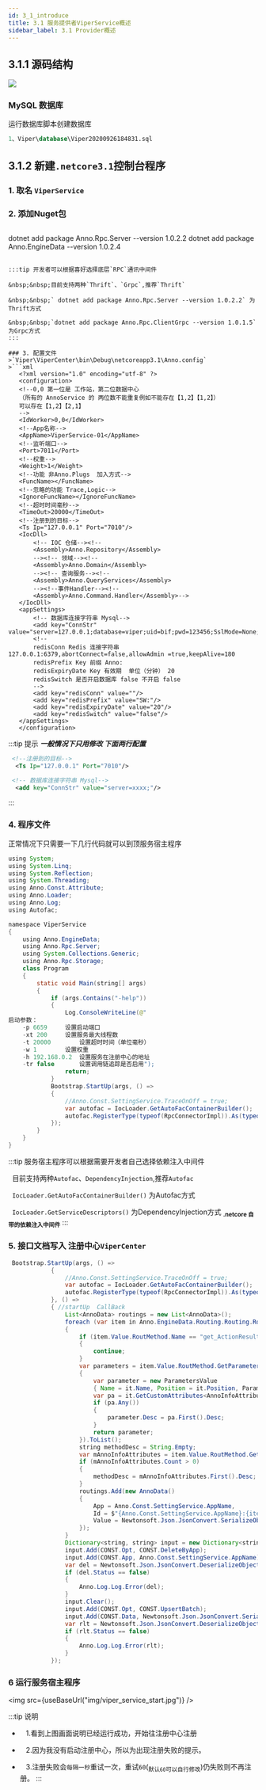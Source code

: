 ```yaml
---
id: 3_1_introduce
title: 3.1 服务提供者ViperService概述
sidebar_label: 3.1 Provider概述
---
```


## 3.1.1 源码结构

<div style={{width:"100%",textAlign:"center"}}>
    <img src={useBaseUrl("img/service01.jpg")} />
</div>

### MySQL 数据库


运行数据库脚本创建数据库

```sql
1、Viper\database\Viper20200926184831.sql
```

## 3.1.2 新建`.netcore3.1`控制台程序
### 1. 取名 `ViperService`
### 2. 添加Nuget包
>```shell
 dotnet add package Anno.Rpc.Server --version 1.0.2.2
 dotnet add package Anno.EngineData --version 1.0.2.4
 ```

:::tip 开发者可以根据喜好选择底层`RPC`通讯中间件

&nbsp;&nbsp;目前支持两种`Thrift`、`Grpc`,推荐`Thrift`

&nbsp;&nbsp;` dotnet add package Anno.Rpc.Server --version 1.0.2.2` 为Thrift方式

&nbsp;&nbsp;`dotnet add package Anno.Rpc.ClientGrpc --version 1.0.1.5` 为Grpc方式
:::

### 3. 配置文件
>`Viper\ViperCenter\bin\Debug\netcoreapp3.1\Anno.config`
>```xml
    <?xml version="1.0" encoding="utf-8" ?>
    <configuration>
    <!--0,0 第一位是 工作站，第二位数据中心
    （所有的 AnnoService 的 两位数不能重复例如不能存在【1,2】【1,2】）
    可以存在【1,2】【2,1】
    -->
    <IdWorker>0,0</IdWorker>
    <!--App名称-->
    <AppName>ViperService-01</AppName>
    <!--监听端口-->
    <Port>7011</Port>
    <!--权重-->
    <Weight>1</Weight>
    <!--功能 非Anno.Plugs  加入方式-->
    <FuncName></FuncName>
    <!--忽略的功能 Trace,Logic-->
    <IgnoreFuncName></IgnoreFuncName>
    <!--超时时间毫秒-->
    <TimeOut>20000</TimeOut>
    <!--注册到的目标-->
    <Ts Ip="127.0.0.1" Port="7010"/>
    <IocDll>
        <!-- IOC 仓储--><!--
        <Assembly>Anno.Repository</Assembly>
        --><!-- 领域--><!--
        <Assembly>Anno.Domain</Assembly>
        --><!-- 查询服务--><!--
        <Assembly>Anno.QueryServices</Assembly>
        --><!--事件Handler--><!--
        <Assembly>Anno.Command.Handler</Assembly>-->
    </IocDll>
    <appSettings>
        <!-- 数据库连接字符串 Mysql-->
        <add key="ConnStr" value="server=127.0.0.1;database=viper;uid=bif;pwd=123456;SslMode=None;"/>
        <!--
        redisConn Redis 连接字符串 127.0.0.1:6379,abortConnect=false,allowAdmin =true,keepAlive=180
        redisPrefix Key 前缀 Anno:
        redisExpiryDate Key 有效期  单位（分钟） 20
        redisSwitch 是否开启数据库 false 不开启 false
        -->
        <add key="redisConn" value=""/>
        <add key="redisPrefix" value="SW:"/>
        <add key="redisExpiryDate" value="20"/>
        <add key="redisSwitch" value="false"/>
    </appSettings>
    </configuration>
 ```

:::tip 提示
***一般情况下只用修改 下面两行配置***
```xml
 <!--注册到的目标-->
  <Ts Ip="127.0.0.1" Port="7010"/>

 <!-- 数据库连接字符串 Mysql-->
  <add key="ConnStr" value="server=xxxx;"/>
```
:::

### 4. 程序文件

正常情况下只需要一下几行代码就可以到顶服务宿主程序

```java
using System;
using System.Linq;
using System.Reflection;
using System.Threading;
using Anno.Const.Attribute;
using Anno.Loader;
using Anno.Log;
using Autofac;

namespace ViperService
{
    using Anno.EngineData;
    using Anno.Rpc.Server;
    using System.Collections.Generic;
    using Anno.Rpc.Storage;
    class Program
    {
        static void Main(string[] args)
        {
            if (args.Contains("-help"))
            {
                Log.ConsoleWriteLine(@"
启动参数：
	-p 6659		设置启动端口
	-xt 200		设置服务最大线程数
	-t 20000		设置超时时间（单位毫秒）
	-w 1		设置权重
	-h 192.168.0.2	设置服务在注册中心的地址
	-tr false		设置调用链追踪是否启用");
                return;
            }
            Bootstrap.StartUp(args, () =>
            {
                //Anno.Const.SettingService.TraceOnOff = true;
                var autofac = IocLoader.GetAutoFacContainerBuilder();
                autofac.RegisterType(typeof(RpcConnectorImpl)).As(typeof(IRpcConnector)).SingleInstance();
            });
        }
    }
}

```
:::tip 服务宿主程序可以根据需要开发者自己选择依赖注入中间件

&nbsp;&nbsp;目前支持两种`Autofac`、`DependencyInjection`,推荐`Autofac`

&nbsp;&nbsp;`IocLoader.GetAutoFacContainerBuilder()` 为Autofac方式

&nbsp;&nbsp;`IocLoader.GetServiceDescriptors()` 为DependencyInjection方式 <sub>**.netcore 自带的依赖注入中间件**</sub>
:::
### 5. 接口文档写入 注册中心`ViperCenter`

```java {6-60} title="这段代码直接黏贴就可以不用修改"
 Bootstrap.StartUp(args, () =>
            {
                //Anno.Const.SettingService.TraceOnOff = true;
                var autofac = IocLoader.GetAutoFacContainerBuilder();
                autofac.RegisterType(typeof(RpcConnectorImpl)).As(typeof(IRpcConnector)).SingleInstance();
            }, () =>
            { //startUp  CallBack
                List<AnnoData> routings = new List<AnnoData>();
                foreach (var item in Anno.EngineData.Routing.Routing.Router)
                {
                    if (item.Value.RoutMethod.Name == "get_ActionResult")
                    {
                        continue;
                    }
                    var parameters = item.Value.RoutMethod.GetParameters().ToList().Select(it =>
                    {
                        var parameter = new ParametersValue
                        { Name = it.Name, Position = it.Position, ParameterType = it.ParameterType.FullName };
                        var pa = it.GetCustomAttributes<AnnoInfoAttribute>().ToList();
                        if (pa.Any())
                        {
                            parameter.Desc = pa.First().Desc;
                        }
                        return parameter;
                    }).ToList();
                    string methodDesc = String.Empty;
                    var mAnnoInfoAttributes = item.Value.RoutMethod.GetCustomAttributes<AnnoInfoAttribute>().ToList();
                    if (mAnnoInfoAttributes.Count > 0)
                    {
                        methodDesc = mAnnoInfoAttributes.First().Desc;
                    }
                    routings.Add(new AnnoData()
                    {
                        App = Anno.Const.SettingService.AppName,
                        Id = $"{Anno.Const.SettingService.AppName}:{item.Key}",
                        Value = Newtonsoft.Json.JsonConvert.SerializeObject(new DataValue { Desc = methodDesc, Name = item.Value.RoutMethod.Name, Parameters = parameters })
                    });
                }
                Dictionary<string, string> input = new Dictionary<string, string>();
                input.Add(CONST.Opt, CONST.DeleteByApp);
                input.Add(CONST.App, Anno.Const.SettingService.AppName);
                var del = Newtonsoft.Json.JsonConvert.DeserializeObject<AnnoDataResult>(StorageEngine.Invoke(input));
                if (del.Status == false)
                {
                    Anno.Log.Log.Error(del);
                }
                input.Clear();
                input.Add(CONST.Opt, CONST.UpsertBatch);
                input.Add(CONST.Data, Newtonsoft.Json.JsonConvert.SerializeObject(routings));
                var rlt = Newtonsoft.Json.JsonConvert.DeserializeObject<AnnoDataResult>(StorageEngine.Invoke(input));
                if (rlt.Status == false)
                {
                    Anno.Log.Log.Error(rlt);
                }
            });
```
### 6 运行服务宿主程序

<img src={useBaseUrl("img/viper_service_start.jpg")} />

:::tip 说明
- &nbsp;&nbsp; 1.看到上图画面说明已经运行成功，开始往注册中心注册

- &nbsp;&nbsp; 2.因为我没有启动注册中心，所以为出现注册失败的提示。
- &nbsp;&nbsp; 3.注册失败会`每隔一秒`重试一次，重试`60`(<sub>默认`60`可以自行修改</sub>)仍失败则不再注册。
:::
